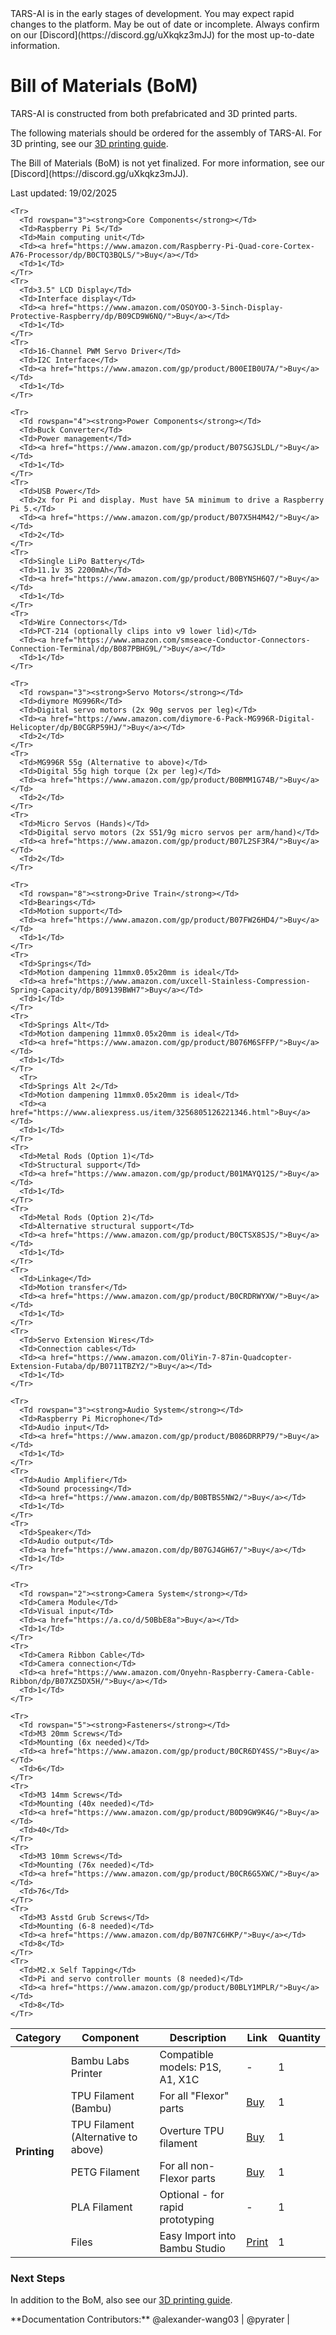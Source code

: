
<Callout type="error" emoji="🚫">
TARS-AI is in the early stages of development. You may expect rapid changes to the platform.
</Callout>
<Callout type="warning" emoji="⚠️">
May be out of date or incomplete. Always confirm on our [Discord](https://discord.gg/uXkqkz3mJJ) for the most up-to-date information.
</Callout>

# Bill of Materials (BoM)
TARS-AI is constructed from both prefabricated and 3D printed parts.

The following materials should be ordered for the assembly of TARS-AI. For 3D printing, see our [3D printing guide](/build/3d_print).

<Callout type="warning" emoji="⚠️">
The Bill of Materials (BoM) is not yet finalized. For more information, see our [Discord](https://discord.gg/uXkqkz3mJJ).
</Callout>

<style>
  {`
    table a {
      color: #0066cc !important;
      text-decoration: underline !important;
    }
  `}
</style>

Last updated: 19/02/2025

<Table>
  <thead>
    <Tr>
      <Th>Category</Th>
      <Th>Component</Th>
      <Th>Description</Th>
      <Th>Link</Th>
      <Th>Quantity</Th>
    </Tr>
  </thead>
  <tbody>
    <Tr>
      <Td rowspan="6"><strong>Printing</strong></Td>
      <Td>Bambu Labs Printer</Td>
      <Td>Compatible models: P1S, A1, X1C</Td>
      <Td>-</Td>
      <Td>1</Td>
    </Tr>
    <Tr>
      <Td>TPU Filament (Bambu)</Td>
      <Td>For all "Flexor" parts</Td>
      <Td><a href="https://us.store.bambulab.com/products/tpu-for-ams">Buy</a></Td>
      <Td>1</Td>
    </Tr>
    <Tr>
      <Td>TPU Filament (Alternative to above)</Td>
      <Td>Overture TPU filament</Td>
      <Td><a href="https://www.amazon.com/Overture-Filament-Flexible-Consumables-Dimensional/dp/B07VDP2S3P/">Buy</a></Td>
      <Td>1</Td>
    </Tr>
    <Tr>
      <Td>PETG Filament</Td>
      <Td>For all non-Flexor parts</Td>
      <Td><a href="https://us.store.bambulab.com/products/petg-hf">Buy</a></Td>
      <Td>1</Td>
    </Tr>
    <Tr>
      <Td>PLA Filament</Td>
      <Td>Optional - for rapid prototyping</Td>
      <Td>-</Td>
      <Td>1</Td>
    </Tr>
    <Tr>
      <Td>Files</Td>
      <Td>Easy Import into Bambu Studio</Td>
      <Td><a href="https://makerworld.com/en/models/1059952?from=search#profileId-1047970">Print</a></Td>
      <Td>1</Td>
    </Tr>

    <Tr>
      <Td rowspan="3"><strong>Core Components</strong></Td>
      <Td>Raspberry Pi 5</Td>
      <Td>Main computing unit</Td>
      <Td><a href="https://www.amazon.com/Raspberry-Pi-Quad-core-Cortex-A76-Processor/dp/B0CTQ3BQLS/">Buy</a></Td>
      <Td>1</Td>
    </Tr>
    <Tr>
      <Td>3.5" LCD Display</Td>
      <Td>Interface display</Td>
      <Td><a href="https://www.amazon.com/OSOYOO-3-5inch-Display-Protective-Raspberry/dp/B09CD9W6NQ/">Buy</a></Td>
      <Td>1</Td>
    </Tr>
    <Tr>
      <Td>16-Channel PWM Servo Driver</Td>
      <Td>I2C Interface</Td>
      <Td><a href="https://www.amazon.com/gp/product/B00EIB0U7A/">Buy</a></Td>
      <Td>1</Td>
    </Tr>

    <Tr>
      <Td rowspan="4"><strong>Power Components</strong></Td>
      <Td>Buck Converter</Td>
      <Td>Power management</Td>
      <Td><a href="https://www.amazon.com/gp/product/B07SGJSLDL/">Buy</a></Td>
      <Td>1</Td>
    </Tr>
    <Tr>
      <Td>USB Power</Td>
      <Td>2x for Pi and display. Must have 5A minimum to drive a Raspberry Pi 5.</Td>
      <Td><a href="https://www.amazon.com/gp/product/B07X5H4M42/">Buy</a></Td>
      <Td>2</Td>
    </Tr>
    <Tr>
      <Td>Single LiPo Battery</Td>
      <Td>11.1v 3S 2200mAh</Td>
      <Td><a href="https://www.amazon.com/gp/product/B0BYNSH6Q7/">Buy</a></Td>
      <Td>1</Td>
    </Tr>
    <Tr>
      <Td>Wire Connectors</Td>
      <Td>PCT-214 (optionally clips into v9 lower lid)</Td>
      <Td><a href="https://www.amazon.com/smseace-Conductor-Connectors-Connection-Terminal/dp/B087PBHG9L/">Buy</a></Td>
      <Td>1</Td>
    </Tr>

    <Tr>
      <Td rowspan="3"><strong>Servo Motors</strong></Td>
      <Td>diymore MG996R</Td>
      <Td>Digital servo motors (2x 90g servos per leg)</Td>
      <Td><a href="https://www.amazon.com/diymore-6-Pack-MG996R-Digital-Helicopter/dp/B0CGRP59HJ/">Buy</a></Td>
      <Td>2</Td>
    </Tr>
    <Tr>
      <Td>MG996R 55g (Alternative to above)</Td>
      <Td>Digital 55g high torque (2x per leg)</Td>
      <Td><a href="https://www.amazon.com/gp/product/B0BMM1G74B/">Buy</a></Td>
      <Td>2</Td>
    </Tr>
    <Tr>
      <Td>Micro Servos (Hands)</Td>
      <Td>Digital servo motors (2x S51/9g micro servos per arm/hand)</Td>
      <Td><a href="https://www.amazon.com/gp/product/B07L2SF3R4/">Buy</a></Td>
      <Td>2</Td>
    </Tr>

    <Tr>
      <Td rowspan="8"><strong>Drive Train</strong></Td>
      <Td>Bearings</Td>
      <Td>Motion support</Td>
      <Td><a href="https://www.amazon.com/gp/product/B07FW26HD4/">Buy</a></Td>
      <Td>1</Td>
    </Tr>
    <Tr>
      <Td>Springs</Td>
      <Td>Motion dampening 11mmx0.05x20mm is ideal</Td>
      <Td><a href="https://www.amazon.com/uxcell-Stainless-Compression-Spring-Capacity/dp/B09139BWH7">Buy</a></Td>
      <Td>1</Td>
    </Tr>
    <Tr>
      <Td>Springs Alt</Td>
      <Td>Motion dampening 11mmx0.05x20mm is ideal</Td>
      <Td><a href="https://www.amazon.com/gp/product/B076M6SFFP/">Buy</a></Td>
      <Td>1</Td>
    </Tr>
      <Tr>
      <Td>Springs Alt 2</Td>
      <Td>Motion dampening 11mmx0.05x20mm is ideal</Td>
      <Td><a href="https://www.aliexpress.us/item/3256805126221346.html">Buy</a></Td>
      <Td>1</Td>
    </Tr>
    <Tr>
      <Td>Metal Rods (Option 1)</Td>
      <Td>Structural support</Td>
      <Td><a href="https://www.amazon.com/gp/product/B01MAYQ12S/">Buy</a></Td>
      <Td>1</Td>
    </Tr>
    <Tr>
      <Td>Metal Rods (Option 2)</Td>
      <Td>Alternative structural support</Td>
      <Td><a href="https://www.amazon.com/gp/product/B0CTSX8SJS/">Buy</a></Td>
      <Td>1</Td>
    </Tr>
    <Tr>
      <Td>Linkage</Td>
      <Td>Motion transfer</Td>
      <Td><a href="https://www.amazon.com/gp/product/B0CRDRWYXW/">Buy</a></Td>
      <Td>1</Td>
    </Tr>
    <Tr>
      <Td>Servo Extension Wires</Td>
      <Td>Connection cables</Td>
      <Td><a href="https://www.amazon.com/OliYin-7-87in-Quadcopter-Extension-Futaba/dp/B0711TBZY2/">Buy</a></Td>
      <Td>1</Td>
    </Tr>

    <Tr>
      <Td rowspan="3"><strong>Audio System</strong></Td>
      <Td>Raspberry Pi Microphone</Td>
      <Td>Audio input</Td>
      <Td><a href="https://www.amazon.com/gp/product/B086DRRP79/">Buy</a></Td>
      <Td>1</Td>
    </Tr>
    <Tr>
      <Td>Audio Amplifier</Td>
      <Td>Sound processing</Td>
      <Td><a href="https://www.amazon.com/dp/B0BTBS5NW2/">Buy</a></Td>
      <Td>1</Td>
    </Tr>
    <Tr>
      <Td>Speaker</Td>
      <Td>Audio output</Td>
      <Td><a href="https://www.amazon.com/dp/B07GJ4GH67/">Buy</a></Td>
      <Td>1</Td>
    </Tr>

    <Tr>
      <Td rowspan="2"><strong>Camera System</strong></Td>
      <Td>Camera Module</Td>
      <Td>Visual input</Td>
      <Td><a href="https://a.co/d/50BbE8a">Buy</a></Td>
      <Td>1</Td>
    </Tr>
    <Tr>
      <Td>Camera Ribbon Cable</Td>
      <Td>Camera connection</Td>
      <Td><a href="https://www.amazon.com/Onyehn-Raspberry-Camera-Cable-Ribbon/dp/B07XZ5DX5H/">Buy</a></Td>
      <Td>1</Td>
    </Tr>

    <Tr>
      <Td rowspan="5"><strong>Fasteners</strong></Td>
      <Td>M3 20mm Screws</Td>
      <Td>Mounting (6x needed)</Td>
      <Td><a href="https://www.amazon.com/gp/product/B0CR6DY4SS/">Buy</a></Td>
      <Td>6</Td>
    </Tr>
    <Tr>
      <Td>M3 14mm Screws</Td>
      <Td>Mounting (40x needed)</Td>
      <Td><a href="https://www.amazon.com/gp/product/B0D9GW9K4G/">Buy</a></Td>
      <Td>40</Td>
    </Tr>
    <Tr>
      <Td>M3 10mm Screws</Td>
      <Td>Mounting (76x needed)</Td>
      <Td><a href="https://www.amazon.com/gp/product/B0CR6G5XWC/">Buy</a></Td>
      <Td>76</Td>
    </Tr>
    <Tr>
      <Td>M3 Asstd Grub Screws</Td>
      <Td>Mounting (6-8 needed)</Td>
      <Td><a href="https://www.amazon.com/dp/B07N7C6HKP/">Buy</a></Td>
      <Td>8</Td>
    </Tr>
    <Tr>
      <Td>M2.x Self Tapping</Td>
      <Td>Pi and servo controller mounts (8 needed)</Td>
      <Td><a href="https://www.amazon.com/gp/product/B0BLY1MPLR/">Buy</a></Td>
      <Td>8</Td>
    </Tr>
  </tbody>
</Table>

### Next Steps
In addition to the BoM, also see our [3D printing guide](/build/3d_print).

<Callout type="default" emoji="👉">
  **Documentation Contributors:** @alexander-wang03 | @pyrater |
</Callout>


